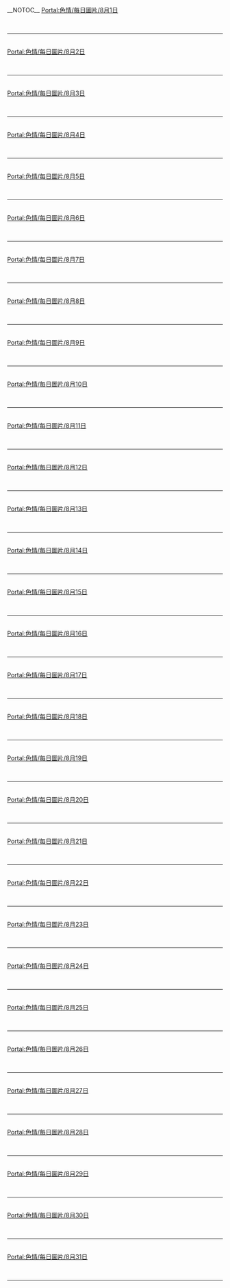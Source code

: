 {{Portal:色情/box-header|8月圖片|Portal:色情/每日圖片/8月|}}
__NOTOC__{{Portal:色情/每日圖片}}
[[Portal:色情/每日圖片/8月1日|Portal:色情/每日圖片/8月1日]]
{{Portal:色情/每日圖片/8月1日}}<div style="clear: both"></div><br/><hr/><br/>
[[Portal:色情/每日圖片/8月2日|Portal:色情/每日圖片/8月2日]]
{{Portal:色情/每日圖片/8月2日}}<div style="clear: both"></div><br/><hr/><br/>
[[Portal:色情/每日圖片/8月3日|Portal:色情/每日圖片/8月3日]]
{{Portal:色情/每日圖片/8月3日}}<div style="clear: both"></div><br/><hr/><br/>
[[Portal:色情/每日圖片/8月4日|Portal:色情/每日圖片/8月4日]]
{{Portal:色情/每日圖片/8月4日}}<div style="clear: both"></div><br/><hr/><br/>
[[Portal:色情/每日圖片/8月5日|Portal:色情/每日圖片/8月5日]]
{{Portal:色情/每日圖片/8月5日}}<div style="clear: both"></div><br/><hr/><br/>
[[Portal:色情/每日圖片/8月6日|Portal:色情/每日圖片/8月6日]]
{{Portal:色情/每日圖片/8月6日}}<div style="clear: both"></div><br/><hr/><br/>
[[Portal:色情/每日圖片/8月7日|Portal:色情/每日圖片/8月7日]]
{{Portal:色情/每日圖片/8月7日}}<div style="clear: both"></div><br/><hr/><br/>
[[Portal:色情/每日圖片/8月8日|Portal:色情/每日圖片/8月8日]]
{{Portal:色情/每日圖片/8月8日}}<div style="clear: both"></div><br/><hr/><br/>
[[Portal:色情/每日圖片/8月9日|Portal:色情/每日圖片/8月9日]]
{{Portal:色情/每日圖片/8月9日}}<div style="clear: both"></div><br/><hr/><br/>
[[Portal:色情/每日圖片/8月10日|Portal:色情/每日圖片/8月10日]]
{{Portal:色情/每日圖片/8月10日}}<div style="clear: both"></div><br/><hr/><br/>
[[Portal:色情/每日圖片/8月11日|Portal:色情/每日圖片/8月11日]]
{{Portal:色情/每日圖片/8月11日}}<div style="clear: both"></div><br/><hr/><br/>
[[Portal:色情/每日圖片/8月12日|Portal:色情/每日圖片/8月12日]]
{{Portal:色情/每日圖片/8月12日}}<div style="clear: both"></div><br/><hr/><br/>
[[Portal:色情/每日圖片/8月13日|Portal:色情/每日圖片/8月13日]]
{{Portal:色情/每日圖片/8月13日}}<div style="clear: both"></div><br/><hr/><br/>
[[Portal:色情/每日圖片/8月14日|Portal:色情/每日圖片/8月14日]]
{{Portal:色情/每日圖片/8月14日}}<div style="clear: both"></div><br/><hr/><br/>
[[Portal:色情/每日圖片/8月15日|Portal:色情/每日圖片/8月15日]]
{{Portal:色情/每日圖片/8月15日}}<div style="clear: both"></div><br/><hr/><br/>
[[Portal:色情/每日圖片/8月16日|Portal:色情/每日圖片/8月16日]]
{{Portal:色情/每日圖片/8月16日}}<div style="clear: both"></div><br/><hr/><br/>
[[Portal:色情/每日圖片/8月17日|Portal:色情/每日圖片/8月17日]]
{{Portal:色情/每日圖片/8月17日}}<div style="clear: both"></div><br/><hr/><br/>
[[Portal:色情/每日圖片/8月18日|Portal:色情/每日圖片/8月18日]]
{{Portal:色情/每日圖片/8月18日}}<div style="clear: both"></div><br/><hr/><br/>
[[Portal:色情/每日圖片/8月19日|Portal:色情/每日圖片/8月19日]]
{{Portal:色情/每日圖片/8月19日}}<div style="clear: both"></div><br/><hr/><br/>
[[Portal:色情/每日圖片/8月20日|Portal:色情/每日圖片/8月20日]]
{{Portal:色情/每日圖片/8月20日}}<div style="clear: both"></div><br/><hr/><br/>
[[Portal:色情/每日圖片/8月21日|Portal:色情/每日圖片/8月21日]]
{{Portal:色情/每日圖片/8月21日}}<div style="clear: both"></div><br/><hr/><br/>
[[Portal:色情/每日圖片/8月22日|Portal:色情/每日圖片/8月22日]]
{{Portal:色情/每日圖片/8月22日}}<div style="clear: both"></div><br/><hr/><br/>
[[Portal:色情/每日圖片/8月23日|Portal:色情/每日圖片/8月23日]]
{{Portal:色情/每日圖片/8月23日}}<div style="clear: both"></div><br/><hr/><br/>
[[Portal:色情/每日圖片/8月24日|Portal:色情/每日圖片/8月24日]]
{{Portal:色情/每日圖片/8月24日}}<div style="clear: both"></div><br/><hr/><br/>
[[Portal:色情/每日圖片/8月25日|Portal:色情/每日圖片/8月25日]]
{{Portal:色情/每日圖片/8月25日}}<div style="clear: both"></div><br/><hr/><br/>
[[Portal:色情/每日圖片/8月26日|Portal:色情/每日圖片/8月26日]]
{{Portal:色情/每日圖片/8月26日}}<div style="clear: both"></div><br/><hr/><br/>
[[Portal:色情/每日圖片/8月27日|Portal:色情/每日圖片/8月27日]]
{{Portal:色情/每日圖片/8月27日}}<div style="clear: both"></div><br/><hr/><br/>
[[Portal:色情/每日圖片/8月28日|Portal:色情/每日圖片/8月28日]]
{{Portal:色情/每日圖片/8月28日}}<div style="clear: both"></div><br/><hr/><br/>
[[Portal:色情/每日圖片/8月29日|Portal:色情/每日圖片/8月29日]]
{{Portal:色情/每日圖片/8月29日}}<div style="clear: both"></div><br/><hr/><br/>
[[Portal:色情/每日圖片/8月30日|Portal:色情/每日圖片/8月30日]]
{{Portal:色情/每日圖片/8月30日}}<div style="clear: both"></div><br/><hr/><br/>
[[Portal:色情/每日圖片/8月31日|Portal:色情/每日圖片/8月31日]]
{{Portal:色情/每日圖片/8月31日}}<div style="clear: both"></div><br/><hr/><br/>

{{Portal:色情/box-footer|}}